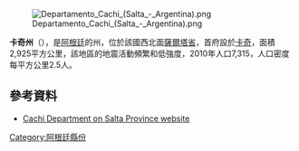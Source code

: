 [[Image:Departamento_Cachi_(Salta_-_Argentina).png|right]]

{{Coord|25|7|11|S|66|9|43|W|display=title}}

'''卡奇州'''（{{lang-es|Departamento de Cachi}}），是[[阿根廷|阿根廷]]的州，位於該國西北面[[薩爾塔省|薩爾塔省]]，首府設於[[卡奇_(阿根廷)|卡奇]]，面積2,925平方公里，該地區的地震活動頻繁和低強度，2010年人口7,315，人口密度每平方公里2.5人。

==參考資料==
*{{es icon}} [http://www.portaldesalta.gov.ar/cachi01.htm Cachi Department on Salta Province website] {{Wayback|url=http://www.portaldesalta.gov.ar/cachi01.htm |date=20200704202818 }}

{{Argentina-geo-stub}}
[[Category:阿根廷縣份|Category:阿根廷縣份]]